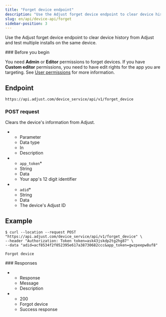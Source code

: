 ```yaml
---
title: "Forget device endpoint"
description: "Use the Adjust forget device endpoint to clear device history from Adjust and test multiple installs on the same device."
slug: en/api/device-api/forget
sidebar-position: 3
---
```


Use the Adjust forget device endpoint to clear device history from Adjust and test multiple installs on the same device.

<Callout type="seealso">
### Before you begin

You need **Admin** or **Editor** permissions to forget devices. If you have **Custom editor** permissions, you need to have edit rights for the app you are targeting. See [User permissions](https://help.adjust.com/en/article/users) for more information.

</Callout>

## Endpoint

```
https://api.adjust.com/device_service/api/v1/forget_device
```

### POST request

Clears the device's information from Adjust.

<ListTable>

-  -  Parameter
   -  Data type
   -  In
   -  Description
-  -  `app_token`\*
   -  String
   -  Data
   -  Your app's 12 digit identifier
-  -  `adid`\*
   -  String
   -  Data
   -  The device's Adjust ID

</ListTable>

## Example

```console
$ curl --location --request POST "https://api.adjust.com/device_service/api/v1/forget_device" \
--header "Authorization: Token token=ask43jskdp2tg2hg87" \
--data "adid=acf8534f2f052395e617a38730682ccc&app_token=gwzpeepw8uf8"
```

```console
Forgot device
```

<Accordion>
### Responses

<ListTable>

-  -  Response
   -  Message
   -  Description
-  -  200
   -  Forgot device
   -  Success response

</ListTable>

</Accordion>
